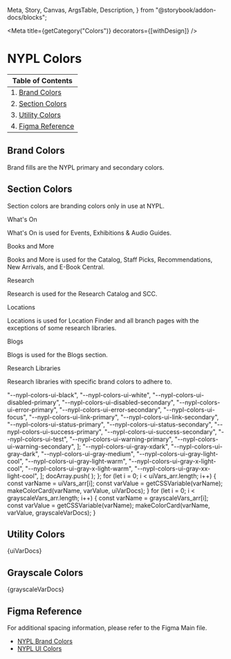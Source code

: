   Meta,
  Story,
  Canvas,
  ArgsTable,
  Description,
} from "@storybook/addon-docs/blocks";


<Meta title={getCategory("Colors")} decorators={[withDesign]} />

# NYPL Colors

| Table of Contents                      |
| -------------------------------------- |
| 1. [Brand Colors](#brand-colors)       |
| 2. [Section Colors](#section-colors)   |
| 3. [Utility Colors](#utility-colors)   |
| 4. [Figma Reference](#figma-reference) |

## Brand Colors

Brand fills are the NYPL primary and secondary colors.

<Canvas>
  <DSProvider>
    <SimpleGrid columns={2}>
      <ColorCard
        backgroundColor={getCSSVariable("--nypl-colors-brand-primary")}
        colorName="--nypl-colors-brand-primary"
      />
      <ColorCard
        backgroundColor={getCSSVariable("--nypl-colors-brand-secondary")}
        colorName="--nypl-colors-brand-secondary"
      />
    </SimpleGrid>
  </DSProvider>
</Canvas>

## Section Colors

Section colors are branding colors only in use at NYPL.

<Canvas>
  <DSProvider>
    <Heading level={HeadingLevels.Two}>What's On</Heading>
    <p>What's On is used for Events, Exhibitions &amp; Audio Guides.</p>
    <SimpleGrid columns={2}>
      <ColorCard
        backgroundColor={getCSSVariable(
          "--nypl-colors-section-whats-on-primary"
        )}
        colorName="--nypl-colors-section-whats-on-primary"
      />
      <ColorCard
        backgroundColor={getCSSVariable(
          "--nypl-colors-section-whats-on-secondary"
        )}
        colorName="--nypl-colors-section-whats-on-secondary"
      />
    </SimpleGrid>
  </DSProvider>
</Canvas>

<Canvas>
  <DSProvider>
    <Heading level={HeadingLevels.Two}>Books and More</Heading>
    <p>
      Books and More is used for the Catalog, Staff Picks, Recommendations, New
      Arrivals, and E-Book Central.
    </p>
    <SimpleGrid columns={2}>
      <ColorCard
        backgroundColor={getCSSVariable(
          "--nypl-colors-section-books-and-more-primary"
        )}
        colorName="--nypl-colors-section-books-and-more-primary"
      />
      <ColorCard
        backgroundColor={getCSSVariable(
          "--nypl-colors-section-books-and-more-secondary"
        )}
        colorName="--nypl-colors-section-books-and-more-secondary"
      />
    </SimpleGrid>
  </DSProvider>
</Canvas>

<Canvas>
  <DSProvider>
    <Heading level={HeadingLevels.Two}>Research</Heading>
    <p>Research is used for the Research Catalog and SCC.</p>
    <SimpleGrid columns={2}>
      <ColorCard
        backgroundColor={getCSSVariable(
          "--nypl-colors-section-research-primary"
        )}
        colorName="--nypl-colors-section-research-primary"
      />
      <ColorCard
        backgroundColor={getCSSVariable(
          "--nypl-colors-section-research-secondary"
        )}
        colorName="--nypl-colors-section-research-secondary"
      />
    </SimpleGrid>
  </DSProvider>
</Canvas>

<Canvas>
  <DSProvider>
    <Heading level={HeadingLevels.Two}>Locations</Heading>
    <p>
      Locations is used for Location Finder and all branch pages with the
      exceptions of some research libraries.
    </p>
    <SimpleGrid columns={2}>
      <ColorCard
        backgroundColor={getCSSVariable(
          "--nypl-colors-section-locations-primary"
        )}
        colorName="--nypl-colors-section-locations-primary"
      />
      <ColorCard
        backgroundColor={getCSSVariable(
          "--nypl-colors-section-locations-secondary"
        )}
        colorName="--nypl-colors-section-locations-secondary"
      />
    </SimpleGrid>
  </DSProvider>
</Canvas>

<Canvas>
  <DSProvider>
    <Heading level={HeadingLevels.Two}>Blogs</Heading>
    <p>Blogs is used for the Blogs section.</p>
    <SimpleGrid columns={2}>
      <ColorCard
        backgroundColor={getCSSVariable("--nypl-colors-section-blogs-primary")}
        colorName="--nypl-colors-section-blogs-primary"
      />
      <ColorCard
        backgroundColor={getCSSVariable(
          "--nypl-colors-section-blogs-secondary"
        )}
        colorName="--nypl-colors-section-blogs-secondary"
      />
    </SimpleGrid>
  </DSProvider>
</Canvas>

<Canvas>
  <DSProvider>
    <Heading level={HeadingLevels.Two}>Research Libraries</Heading>
    <p>Research libraries with specific brand colors to adhere to.</p>
    <SimpleGrid columns={1}>
      <ColorCard
        backgroundColor={getCSSVariable(
          "--nypl-colors-section-research-library-lpa"
        )}
        colorName="--nypl-colors-section-research-library-lpa"
      />
      <ColorCard
        backgroundColor={getCSSVariable(
          "--nypl-colors-section-research-library-schomburg"
        )}
        colorName="--nypl-colors-section-research-library-schomburg"
      />
      <ColorCard
        backgroundColor={getCSSVariable(
          "--nypl-colors-section-research-library-schwartzman"
        )}
        colorName="--nypl-colors-section-research-library-schwartzman"
      />
    </SimpleGrid>
  </DSProvider>
</Canvas>

  "--nypl-colors-ui-black",
  "--nypl-colors-ui-white",
  "--nypl-colors-ui-disabled-primary",
  "--nypl-colors-ui-disabled-secondary",
  "--nypl-colors-ui-error-primary",
  "--nypl-colors-ui-error-secondary",
  "--nypl-colors-ui-focus",
  "--nypl-colors-ui-link-primary",
  "--nypl-colors-ui-link-secondary",
  "--nypl-colors-ui-status-primary",
  "--nypl-colors-ui-status-secondary",
  "--nypl-colors-ui-success-primary",
  "--nypl-colors-ui-success-secondary",
  "--nypl-colors-ui-test",
  "--nypl-colors-ui-warning-primary",
  "--nypl-colors-ui-warning-secondary",
];
  "--nypl-colors-ui-gray-xdark",
  "--nypl-colors-ui-gray-dark",
  "--nypl-colors-ui-gray-medium",
  "--nypl-colors-ui-gray-light-cool",
  "--nypl-colors-ui-gray-light-warm",
  "--nypl-colors-ui-gray-x-light-cool",
  "--nypl-colors-ui-gray-x-light-warm",
  "--nypl-colors-ui-gray-xx-light-cool",
];
  docArray.push(
    <ColorCard
      backgroundColor={value}
      foregroundColor="#ffffff"
      colorName={key}
    />
  );
};
for (let i = 0; i < uiVars_arr.length; i++) {
  const varName = uiVars_arr[i];
  const varValue = getCSSVariable(varName);
  makeColorCard(varName, varValue, uiVarDocs);
}
for (let i = 0; i < grayscaleVars_arr.length; i++) {
  const varName = grayscaleVars_arr[i];
  const varValue = getCSSVariable(varName);
  makeColorCard(varName, varValue, grayscaleVarDocs);
}

## Utility Colors

<Canvas>
  <DSProvider>
    <SimpleGrid columns={2}>{uiVarDocs}</SimpleGrid>
  </DSProvider>
</Canvas>

## Grayscale Colors

<Canvas>
  <DSProvider>
    <SimpleGrid columns={1}>{grayscaleVarDocs}</SimpleGrid>
  </DSProvider>
</Canvas>

## Figma Reference

For additional spacing information, please refer to the Figma Main file.

- [NYPL Brand Colors](https://www.figma.com/file/qShodlfNCJHb8n03IFyApM/Master?node-id=15454%3A47007)
- [NYPL UI Colors](https://www.figma.com/file/qShodlfNCJHb8n03IFyApM/Master?node-id=14989%3A37)
